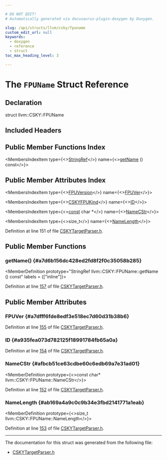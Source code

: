 ```yaml
---

# DO NOT EDIT!
# Automatically generated via docusaurus-plugin-doxygen by Doxygen.

slug: /api/structs/llvm/csky/fpuname
custom_edit_url: null
keywords:
  - doxygen
  - reference
  - struct
toc_max_heading_level: 3

---
```





# The `FPUName` Struct Reference

<DoxygenPage pluginConfig={pluginConfig}>



## Declaration

<CodeBlock>struct llvm::CSKY::FPUName</CodeBlock>

## Included Headers

<IncludesList>
<IncludesListItem
  filePath="llvm/TargetParser/CSKYTargetParser.h"
  permalink="/docs/api/files/include/include/llvm/include/llvm/targetparser/cskytargetparser-h"
  isLocal="true" />
</IncludesList>

## Public Member Functions Index

<MembersIndex>

<MembersIndexItem
  type={<><a href="/docs/api/classes/llvm/stringref">StringRef</a></>}
  name={<><a href="#a7d6b156dc428ed2fd8f2f0c35058b285">getName</a> () const</>}>
</MembersIndexItem>

</MembersIndex>

## Public Member Attributes Index

<MembersIndex>

<MembersIndexItem
  type={<><a href="/docs/api/namespaces/llvm/csky/#ae4163409184fb1aa649f1fb543cda38f">FPUVersion</a></>}
  name={<><a href="#a7dfff6fde8edf3e518ec7d60d31b38b6">FPUVer</a></>}>
</MembersIndexItem>

<MembersIndexItem
  type={<><a href="/docs/api/namespaces/llvm/csky/#adab2b2e06b6e4bc7cd3724b12983748f">CSKYFPUKind</a></>}
  name={<><a href="#a935fea073d782125f18991784fb65a0a">ID</a></>}>
</MembersIndexItem>

<MembersIndexItem
  type={<><a href="/docs/api/files/lib/lib/target/lib/target/aarch64/aarch64promoteconstant-cpp/#a90f8350fecae261c25be85d38b451bff">const</a> char &#42;</>}
  name={<><a href="#afbcb51ce63cdbe60c6edb69a7e31ad01">NameCStr</a></>}>
</MembersIndexItem>

<MembersIndexItem
  type={<>size&#95;t</>}
  name={<><a href="#ab169a4a9c0c9b34e3fbd2141771a1eab">NameLength</a></>}>
</MembersIndexItem>

</MembersIndex>


Definition at line 151 of file <a href="/docs/api/files/include/include/llvm/include/llvm/targetparser/cskytargetparser-h">CSKYTargetParser.h</a>.

<SectionDefinition>

## Public Member Functions

### getName() {#a7d6b156dc428ed2fd8f2f0c35058b285}

<MemberDefinition
  prototype="StringRef llvm::CSKY::FPUName::getName () const"
  labels = {["inline"]}>

Definition at line <a href="/docs/api/files/include/include/llvm/include/llvm/targetparser/cskytargetparser-h/#l00157">157</a> of file <a href="/docs/api/files/include/include/llvm/include/llvm/targetparser/cskytargetparser-h">CSKYTargetParser.h</a>.
</MemberDefinition>

</SectionDefinition>

<SectionDefinition>

## Public Member Attributes

### FPUVer {#a7dfff6fde8edf3e518ec7d60d31b38b6}

<MemberDefinition
  prototype="FPUVersion llvm::CSKY::FPUName::FPUVer">

Definition at line <a href="/docs/api/files/include/include/llvm/include/llvm/targetparser/cskytargetparser-h/#l00155">155</a> of file <a href="/docs/api/files/include/include/llvm/include/llvm/targetparser/cskytargetparser-h">CSKYTargetParser.h</a>.
</MemberDefinition>

### ID {#a935fea073d782125f18991784fb65a0a}

<MemberDefinition
  prototype="CSKYFPUKind llvm::CSKY::FPUName::ID">

Definition at line <a href="/docs/api/files/include/include/llvm/include/llvm/targetparser/cskytargetparser-h/#l00154">154</a> of file <a href="/docs/api/files/include/include/llvm/include/llvm/targetparser/cskytargetparser-h">CSKYTargetParser.h</a>.
</MemberDefinition>

### NameCStr {#afbcb51ce63cdbe60c6edb69a7e31ad01}

<MemberDefinition
  prototype={<>const char&#42; llvm::CSKY::FPUName::NameCStr</>}>

Definition at line <a href="/docs/api/files/include/include/llvm/include/llvm/targetparser/cskytargetparser-h/#l00152">152</a> of file <a href="/docs/api/files/include/include/llvm/include/llvm/targetparser/cskytargetparser-h">CSKYTargetParser.h</a>.
</MemberDefinition>

### NameLength {#ab169a4a9c0c9b34e3fbd2141771a1eab}

<MemberDefinition
  prototype={<>size&#95;t llvm::CSKY::FPUName::NameLength</>}>

Definition at line <a href="/docs/api/files/include/include/llvm/include/llvm/targetparser/cskytargetparser-h/#l00153">153</a> of file <a href="/docs/api/files/include/include/llvm/include/llvm/targetparser/cskytargetparser-h">CSKYTargetParser.h</a>.
</MemberDefinition>

</SectionDefinition>

<hr/>

The documentation for this struct was generated from the following file:

<ul>
<li><a href="/docs/api/files/include/include/llvm/include/llvm/targetparser/cskytargetparser-h">CSKYTargetParser.h</a></li>
</ul>

</DoxygenPage>

